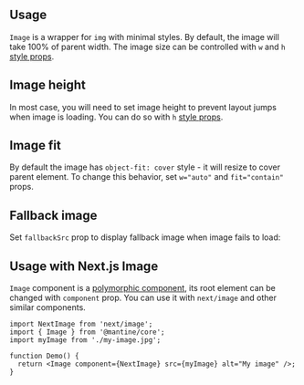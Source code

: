 

## Usage

`Image` is a wrapper for `img` with minimal styles. By default, the image
will take 100% of parent width. The image size can be controlled with `w`
and `h` [style props](/styles/style-props).

<Demo data={ImageDemos.usage} />

## Image height

In most case, you will need to set image height to prevent layout jumps when
image is loading. You can do so with `h` [style props](/styles/style-props).

<Demo data={ImageDemos.height} />

## Image fit

By default the image has `object-fit: cover` style - it will
resize to cover parent element. To change this behavior, set `w="auto"` and `fit="contain"` props.

<Demo data={ImageDemos.contain} />

## Fallback image

Set `fallbackSrc` prop to display fallback image when image fails to load:

<Demo data={ImageDemos.fallback} />

## Usage with Next.js Image

`Image` component is a [polymorphic component](/guides/polymorphic), its root element can be changed with `component` prop.
You can use it with `next/image` and other similar components.

```tsx
import NextImage from 'next/image';
import { Image } from '@mantine/core';
import myImage from './my-image.jpg';

function Demo() {
  return <Image component={NextImage} src={myImage} alt="My image" />;
}
```
